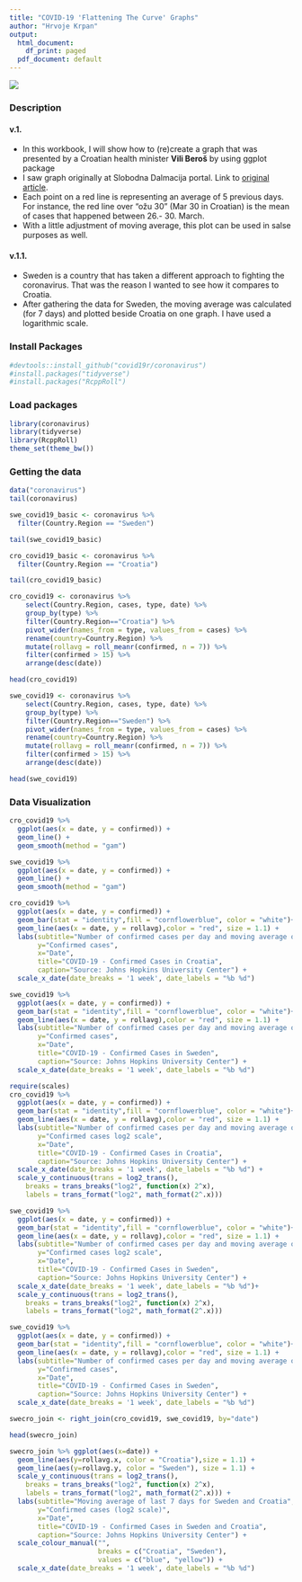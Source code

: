 ```yaml
---
title: "COVID-19 'Flattening The Curve' Graphs"
author: "Hrvoje Krpan"
output:
  html_document:
    df_print: paged
  pdf_document: default
---
```


![](https://www.caracaschronicles.com/wp-content/uploads/2020/01/coronavirus2-1068x601.jpg)

### Description

#### v.1.

- In this workbook, I will show how to (re)create a graph that was presented by a Croatian health minister **Vili Beroš** by using ggplot package
- I saw graph originally at Slobodna Dalmacija portal. Link to [original article](https://slobodnadalmacija.hr/vijesti/hrvatska/beros-medijima-poslao-zanimljiv-graf-o-koronavirusu-obratite-pozornost-na-kljucnu-crvenu-liniju-1013958).
- Each point on a red line is representing an average of 5 previous days. For instance, the red line over "ožu 30" (Mar 30 in Croatian) is the mean of cases that happened between 26.- 30. March.
- With a little adjustment of moving average, this plot can be used in salse purposes as well. 

#### v.1.1.

- Sweden is a country that has taken a different approach to fighting the coronavirus. That was the reason I wanted to see how it compares to Croatia. 
- After gathering the data for Sweden, the moving average was calculated (for 7 days) and plotted beside Croatia on one graph. I have used a logarithmic scale.

### Install Packages

```r
#devtools::install_github("covid19r/coronavirus")
#install.packages("tidyverse")
#install.packages("RcppRoll")
```

### Load packages

```r
library(coronavirus)
library(tidyverse)
library(RcppRoll)
theme_set(theme_bw())
```
 
### Getting the data
 
```r
data("coronavirus")
tail(coronavirus)
```
 
```r
swe_covid19_basic <- coronavirus %>% 
  filter(Country.Region == "Sweden")

tail(swe_covid19_basic)
```

```r
cro_covid19_basic <- coronavirus %>% 
  filter(Country.Region == "Croatia")

tail(cro_covid19_basic)
```

```r
cro_covid19 <- coronavirus %>% 
    select(Country.Region, cases, type, date) %>%  
    group_by(type) %>%  
    filter(Country.Region=="Croatia") %>% 
    pivot_wider(names_from = type, values_from = cases) %>%  
    rename(country=Country.Region) %>% 
    mutate(rollavg = roll_meanr(confirmed, n = 7)) %>% 
    filter(confirmed > 15) %>% 
    arrange(desc(date)) 

head(cro_covid19)
```


```r
swe_covid19 <- coronavirus %>% 
    select(Country.Region, cases, type, date) %>%  
    group_by(type) %>%  
    filter(Country.Region=="Sweden") %>% 
    pivot_wider(names_from = type, values_from = cases) %>%  
    rename(country=Country.Region) %>% 
    mutate(rollavg = roll_meanr(confirmed, n = 7)) %>% 
    filter(confirmed > 15) %>% 
    arrange(desc(date)) 

head(swe_covid19)
```

### Data Visualization

```r
cro_covid19 %>% 
  ggplot(aes(x = date, y = confirmed)) + 
  geom_line() + 
  geom_smooth(method = "gam")
```

```r
swe_covid19 %>% 
  ggplot(aes(x = date, y = confirmed)) + 
  geom_line() + 
  geom_smooth(method = "gam")
```

```r
cro_covid19 %>% 
  ggplot(aes(x = date, y = confirmed)) + 
  geom_bar(stat = "identity",fill = "cornflowerblue", color = "white")+
  geom_line(aes(x = date, y = rollavg),color = "red", size = 1.1) +
  labs(subtitle="Number of confirmed cases per day and moving average of last 7 days", 
       y="Confirmed cases", 
       x="Date", 
       title="COVID-19 - Confirmed Cases in Croatia", 
       caption="Source: Johns Hopkins University Center") +
  scale_x_date(date_breaks = '1 week', date_labels = "%b %d")
```


```r
swe_covid19 %>% 
  ggplot(aes(x = date, y = confirmed)) + 
  geom_bar(stat = "identity",fill = "cornflowerblue", color = "white")+
  geom_line(aes(x = date, y = rollavg),color = "red", size = 1.1) +
  labs(subtitle="Number of confirmed cases per day and moving average of last 7 days", 
       y="Confirmed cases", 
       x="Date", 
       title="COVID-19 - Confirmed Cases in Sweden", 
       caption="Source: Johns Hopkins University Center") +
  scale_x_date(date_breaks = '1 week', date_labels = "%b %d")
```



```r
require(scales)
cro_covid19 %>% 
  ggplot(aes(x = date, y = confirmed)) + 
  geom_bar(stat = "identity",fill = "cornflowerblue", color = "white")+
  geom_line(aes(x = date, y = rollavg),color = "red", size = 1.1) +
  labs(subtitle="Number of confirmed cases per day and moving average of last 7 days", 
       y="Confirmed cases log2 scale", 
       x="Date", 
       title="COVID-19 - Confirmed Cases in Croatia", 
       caption="Source: Johns Hopkins University Center") +
  scale_x_date(date_breaks = '1 week', date_labels = "%b %d") +
  scale_y_continuous(trans = log2_trans(),
    breaks = trans_breaks("log2", function(x) 2^x),
    labels = trans_format("log2", math_format(2^.x)))
```



```r
swe_covid19 %>% 
  ggplot(aes(x = date, y = confirmed)) + 
  geom_bar(stat = "identity",fill = "cornflowerblue", color = "white")+
  geom_line(aes(x = date, y = rollavg),color = "red", size = 1.1) +
  labs(subtitle="Number of confirmed cases per day and moving average of last 7 days", 
       y="Confirmed cases log2 scale", 
       x="Date", 
       title="COVID-19 - Confirmed Cases in Sweden", 
       caption="Source: Johns Hopkins University Center") +
  scale_x_date(date_breaks = '1 week', date_labels = "%b %d")+
  scale_y_continuous(trans = log2_trans(),
    breaks = trans_breaks("log2", function(x) 2^x),
    labels = trans_format("log2", math_format(2^.x)))
```

```r
swe_covid19 %>% 
  ggplot(aes(x = date, y = confirmed)) + 
  geom_bar(stat = "identity",fill = "cornflowerblue", color = "white")+
  geom_line(aes(x = date, y = rollavg),color = "red", size = 1.1) +
  labs(subtitle="Number of confirmed cases per day and moving average of last 7 days", 
       y="Confirmed cases", 
       x="Date", 
       title="COVID-19 - Confirmed Cases in Sweden", 
       caption="Source: Johns Hopkins University Center") +
  scale_x_date(date_breaks = '1 week', date_labels = "%b %d")
```

```r
swecro_join <- right_join(cro_covid19, swe_covid19, by="date")

head(swecro_join)
```

```r
swecro_join %>% ggplot(aes(x=date)) +
  geom_line(aes(y=rollavg.x, color = "Croatia"),size = 1.1) +
  geom_line(aes(y=rollavg.y, color = "Sweden"), size = 1.1) +
  scale_y_continuous(trans = log2_trans(),
    breaks = trans_breaks("log2", function(x) 2^x),
    labels = trans_format("log2", math_format(2^.x))) +
  labs(subtitle="Moving average of last 7 days for Sweden and Croatia", 
       y="Confirmed cases (log2 scale)", 
       x="Date", 
       title="COVID-19 - Confirmed Cases in Sweden and Croatia", 
       caption="Source: Johns Hopkins University Center") +
  scale_colour_manual("", 
                      breaks = c("Croatia", "Sweden"),
                      values = c("blue", "yellow")) +
  scale_x_date(date_breaks = '1 week', date_labels = "%b %d")
```



